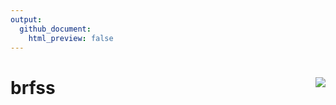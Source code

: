 ```yaml
---
output:
  github_document:
    html_preview: false
---
```


# brfss <img src="man/figures/logo.png" align="right" />
